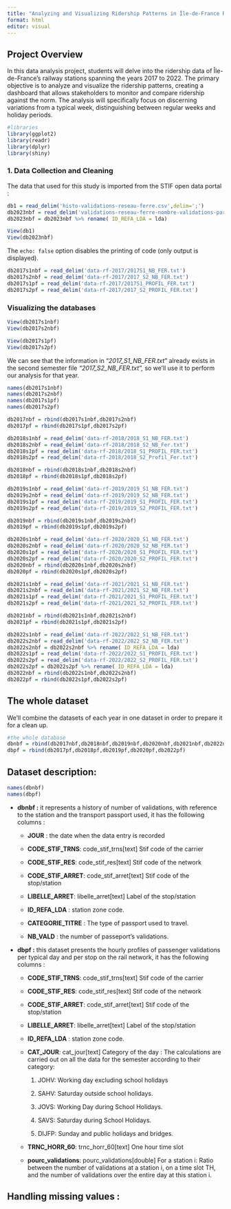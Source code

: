 ```yaml
---
title: "Analyzing and Visualizing Ridership Patterns in Île-de-France Rail Network"
format: html
editor: visual
---
```


## Project Overview

In this data analysis project, students will delve into the ridership data of Île-de-France's railway stations spanning the years 2017 to 2022. The primary objective is to analyze and visualize the ridership patterns, creating a dashboard that allows stakeholders to monitor and compare ridership against the norm. The analysis will specifically focus on discerning variations from a typical week, distinguishing between regular weeks and holiday periods.

```r
#libraries
library(ggplot2)
library(readr)
library(dplyr)
library(shiny)
```

### 1. Data Collection and Cleaning

The data that used for this study is imported from the STIF open data portal :

```r

db1 = read_delim('histo-validations-reseau-ferre.csv',delim=';')
db2023nbf = read_delim('validations-reseau-ferre-nombre-validations-par-jour-1er-semestre.csv',delim=';')
db2023nbf = db2023nbf %>% rename( ID_REFA_LDA = lda)

```

```r
View(db1)
View(db2023nbf)

```

The `echo: false` option disables the printing of code (only output is displayed).

```r
db2017s1nbf = read_delim('data-rf-2017/2017S1_NB_FER.txt')
db2017s2nbf = read_delim('data-rf-2017/2017_S2_NB_FER.txt')
db2017s1pf = read_delim('data-rf-2017/2017S1_PROFIL_FER.txt')
db2017s2pf = read_delim('data-rf-2017/2017_S2_PROFIL_FER.txt')

```

### Visualizing the databases

```r
View(db2017s1nbf)
View(db2017s2nbf)

View(db2017s1pf)
View(db2017s2pf)

```

We can see that the information in "*2017_S1_NB_FER.txt*" already exists in the second semester file *"2017_S2_NB_FER.txt",* so we'll use it to perform our analysis for that year.

```r
names(db2017s1nbf)
names(db2017s2nbf)
names(db2017s1pf)
names(db2017s2pf)

```

```r
db2017nbf = rbind(db2017s1nbf,db2017s2nbf)
db2017pf = rbind(db2017s1pf,db2017s2pf)
```

```r
db2018s1nbf = read_delim('data-rf-2018/2018_S1_NB_FER.txt')
db2018s2nbf = read_delim('data-rf-2018/2018_S2_NB_Fer.txt')
db2018s1pf = read_delim('data-rf-2018/2018_S1_PROFIL_FER.txt')
db2018s2pf = read_delim('data-rf-2018/2018_S2_Profil_Fer.txt')

```

```r
db2018nbf = rbind(db2018s1nbf,db2018s2nbf)
db2018pf = rbind(db2018s1pf,db2018s2pf)


```

```r
db2019s1nbf = read_delim('data-rf-2019/2019_S1_NB_FER.txt')
db2019s2nbf = read_delim('data-rf-2019/2019_S2_NB_FER.txt')
db2019s1pf = read_delim('data-rf-2019/2019_S1_PROFIL_FER.txt')
db2019s2pf = read_delim('data-rf-2019/2019_S2_PROFIL_FER.txt')

db2019nbf = rbind(db2019s1nbf,db2019s2nbf)
db2019pf = rbind(db2019s1pf,db2019s2pf)

```

```r

db2020s1nbf = read_delim('data-rf-2020/2020_S1_NB_FER.txt')
db2020s2nbf = read_delim('data-rf-2020/2020_S2_NB_FER.txt')
db2020s1pf = read_delim('data-rf-2020/2020_S1_PROFIL_FER.txt')
db2020s2pf = read_delim('data-rf-2020/2020_S2_PROFIL_FER.txt')
db2020nbf = rbind(db2020s1nbf,db2020s2nbf)
db2020pf = rbind(db2020s1pf,db2020s2pf)
```

```r
db2021s1nbf = read_delim('data-rf-2021/2021_S1_NB_FER.txt')
db2021s2nbf = read_delim('data-rf-2021/2021_S2_NB_FER.txt')
db2021s1pf = read_delim('data-rf-2021/2021_S1_PROFIL_FER.txt')
db2021s2pf = read_delim('data-rf-2021/2021_S2_PROFIL_FER.txt')

db2021nbf = rbind(db2021s1nbf,db2021s2nbf)
db2021pf = rbind(db2021s1pf,db2021s2pf)
```

```r
db2022s1nbf = read_delim('data-rf-2022/2022_S1_NB_FER.txt')
db2022s2nbf = read_delim('data-rf-2022/2022_S2_NB_FER.txt')
db2022s2nbf = db2022s2nbf %>% rename( ID_REFA_LDA = lda)
db2022s1pf = read_delim('data-rf-2022/2022_S1_PROFIL_FER.txt')
db2022s2pf = read_delim('data-rf-2022/2022_S2_PROFIL_FER.txt')
db2022s2pf = db2022s2pf %>% rename( ID_REFA_LDA = lda)
db2022nbf = rbind(db2022s1nbf,db2022s2nbf)
db2022pf = rbind(db2022s1pf,db2022s2pf)
```

## The whole dataset

We'll combine the datasets of each year in one dataset in order to prepare it for a clean up.

```r
#the whole database
dbnbf = rbind(db2017nbf,db2018nbf,db2019nbf,db2020nbf,db2021nbf,db2022nbf,db2023nbf)
dbpf = rbind(db2017pf,db2018pf,db2019pf,db2020pf,db2022pf)
```

## Dataset description:

```r
names(dbnbf)
names(dbpf)

```

-   **dbnbf :** it represents a history of number of validations, with reference to the station and the transport passport used, it has the following columns :

    -   **JOUR** : the date when the data entry is recorded

    -   **CODE_STIF_TRNS**: code_stif_trns\[text\] Stif code of the carrier

    -   **CODE_STIF_RES**: code_stif_res\[text\] Stif code of the network

    -   **CODE_STIF_ARRET**: code_stif_arret\[text\] Stif code of the stop/station

    -   **LIBELLE_ARRET**: libelle_arret\[text\] Label of the stop/station

    -   **ID_REFA_LDA** : station zone code.

    -   **CATEGORIE_TITRE** : The type of passport used to travel.

    -   **NB_VALD** : the number of passeport's validations.

-   **dbpf :** this dataset presents the hourly profiles of passenger validations per typical day and per stop on the rail network, it has the following columns :

    -   **CODE_STIF_TRNS**: code_stif_trns\[text\] Stif code of the carrier

    -   **CODE_STIF_RES**: code_stif_res\[text\] Stif code of the network

    -   **CODE_STIF_ARRET**: code_stif_arret\[text\] Stif code of the stop/station

    -   **LIBELLE_ARRET**: libelle_arret\[text\] Label of the stop/station

    -   **ID_REFA_LDA** : station zone code.

    -   **CAT_JOUR**: cat_jour\[text\] Category of the day : The calculations are carried out on all the data for the semester according to their category:

        1.  JOHV: Working day excluding school holidays

        2.  SAHV: Saturday outside school holidays.

        3.  JOVS: Working Day during School Holidays.

        4.  SAVS: Saturday during School Holidays.

        5.  DIJFP: Sunday and public holidays and bridges.

    -   **TRNC_HORR_60**: trnc_horr_60\[text\] One hour time slot

    -   **pourc_validations**: pourc_validations\[double\] For a station i: Ratio between the number of validations at a station i, on a time slot TH, and the number of validations over the entire day at this station i.

## Handling missing values :
